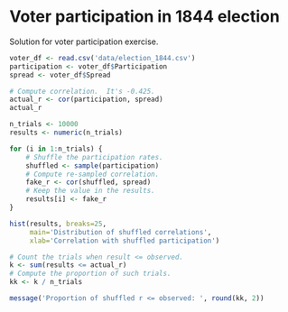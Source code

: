 # Voter participation in 1844 election


Solution for voter participation exercise.

```r
voter_df <- read.csv('data/election_1844.csv')
participation <- voter_df$Participation
spread <- voter_df$Spread
```

```r
# Compute correlation.  It's -0.425.
actual_r <- cor(participation, spread)
actual_r
```

```r
n_trials <- 10000
results <- numeric(n_trials)

for (i in 1:n_trials) {
    # Shuffle the participation rates.
    shuffled <- sample(participation)
    # Compute re-sampled correlation.
    fake_r <- cor(shuffled, spread)
    # Keep the value in the results.
    results[i] <- fake_r
}

hist(results, breaks=25,
     main='Distribution of shuffled correlations',
     xlab='Correlation with shuffled participation')

# Count the trials when result <= observed.
k <- sum(results <= actual_r)
# Compute the proportion of such trials.
kk <- k / n_trials

message('Proportion of shuffled r <= observed: ', round(kk, 2))
```
